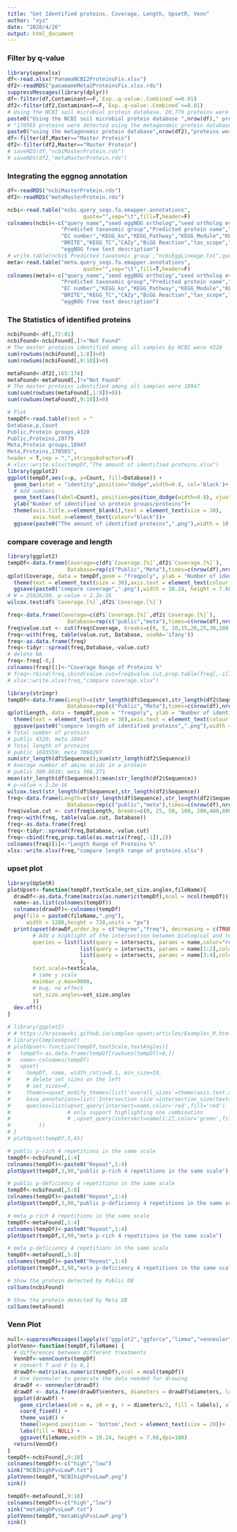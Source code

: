```yaml
---
title: "Get Identified proteins, Coverage, Length, UpsetR, Venn"
author: "xyz"
date: "2020/4/26"
output: html_document
---
```


### Filter by q-value

```r
library(openxlsx)
df<-read.xlsx("PanamaNCBI2ProteinsFix.xlsx")
df2<-readRDS("panamameMeta2ProteinsFix.xlsx.rds")
suppressMessages(library(dplyr))
df<-filter(df,Contaminant==F,`Exp..q-value:.Combined`<=0.01)
df2<-filter(df2,Contaminant==F,`Exp..q-value:.Combined`<=0.01)
# Using the NCBI soil microbial protein database, 20,779 proteins were detected in 4,344 groups
paste0("Using the NCBI soil microbial protein database ",nrow(df)," proteins were detected ","in ",sum(df$Master=="Master Protein")," groups")
# "170565 proteins were detected using the metagenomic protein database, distributed among 19,298 groups"
paste0("using the metagenomic protein database",nrow(df2),"proteins were detected, ","distributed among ",sum(df2$Master=="Master Protein")," groups")
df<-filter(df,Master=="Master Protein")
df2<-filter(df2,Master=="Master Protein")
# saveRDS(df,"ncbiMasterProtein.rds")
# saveRDS(df2,"metaMasterProtein.rds")
```

### Integrating the eggnog annotation

```r
df<-readRDS("ncbiMasterProtein.rds")
df2<-readRDS("metaMasterProtein.rds")

ncbi<-read.table("ncbi.query_seqs.fa.emapper.annotations",
                        quote="",sep="\t",fill=T,header=F)
colnames(ncbi)<-c("query_name","seed eggNOG ortholog","seed ortholog evalue","seed ortholog score",
                 "Predicted taxonomic group","Predicted protein name","Gene Ontology terms",
                 "EC number","KEGG_ko","KEGG_Pathway","KEGG_Module","KEGG_Reaction","KEGG_rclass",
                 "BRITE","KEGG_TC","CAZy","BiGG Reaction","tax_scope","eggNOG OGs","bestOG","COG Functional Category",
                 "eggNOG free text description")
# write.table(ncbi$`Predicted taxonomic group`,"ncbiEggLineage.txt",quote=F,col.names =F,row.names=F)
meta<-read.table("meta.query_seqs.fa.emapper.annotations",
                        quote="",sep="\t",fill=T,header=F)
colnames(meta)<-c("query_name","seed eggNOG ortholog","seed ortholog evalue","seed ortholog score",
                 "Predicted taxonomic group","Predicted protein name","Gene Ontology terms",
                 "EC number","KEGG_ko","KEGG_Pathway","KEGG_Module","KEGG_Reaction","KEGG_rclass",
                 "BRITE","KEGG_TC","CAZy","BiGG Reaction","tax_scope","eggNOG OGs","bestOG","COG Functional Category",
                 "eggNOG free text description")
```

### The Statistics of identified proteins

```r
ncbiFound<-df[,72:81]
ncbiFound<-ncbiFound[,]!="Not Found"
# The master proteins identified among all samples by NCBI were 4320
sum(rowSums(ncbiFound[,1:8])>0)
sum(rowSums(ncbiFound[,9:10])>0)

metaFound<-df2[,165:174]
metaFound<-metaFound[,]!="Not Found"
# The master proteins identified among all samples were 18947
sum(sum(rowSums(metaFound[,1:8])>0))
sum(rowSums(metaFound[,9:10])>0)

# Plot
tempDf<-read.table(text = "
Database,p,Count
Public,Protein groups,4320
Public,Proteins,20779
Meta,Protein groups,18947
Meta,Proteins,170565",
header = T,sep = ",",stringsAsFactors=F)
# xlsx::write.xlsx(tempDf,"The amount of identified proteins.xlsx")
library(ggplot2)
ggplot(tempDf,aes(x=p, y=Count, fill=Database)) + 
  geom_bar(stat = "identity",position="dodge",width=0.8, col='black')+
  # Add numbers
  geom_text(aes(label=Count), position=position_dodge(width=0.8), vjust=-0.25, size = 6)+
  ylab("Number of identified \n protein groups/proteins")+
  theme(axis.title.x=element_blank(),text = element_text(size = 30),
        axis.text.x=element_text(colour="black"))+
  ggsave(paste0("The amount of identified proteins",".png"),width = 10.24, height = 7.68,dpi=100)
```

### compare coverage and length

```r
library(ggplot2)
tempDf<-data.frame(Coverage=c(df$`Coverage.[%]`,df2$`Coverage.[%]`),
                   Database=rep(c("Public","Meta"),times=c(nrow(df),nrow(df2))))
qplot(Coverage, data = tempDf,geom = "freqpoly", ylab = "Number of identified proteins",binwidth =1,color =Database)+
  theme(text = element_text(size = 30),axis.text = element_text(colour = "black"))+
  ggsave(paste0("compare coverage",".png"),width = 10.24, height = 7.68,dpi=100)
# W = 25026280, p-value < 2.2e-16
wilcox.test(df$`Coverage.[%]`,df2$`Coverage.[%]`)

freq<-data.frame(Coverage=c(df$`Coverage.[%]`,df2$`Coverage.[%]`),
                   Database=rep(c("public","meta"),times=c(nrow(df),nrow(df2))))
freq$value.cut <- cut(freq$Coverage, breaks=c(0, 5, 10,15,20,25,30,100))
freq<-with(freq, table(value.cut, Database, useNA='ifany'))
freq<-as.data.frame(freq)
freq<-tidyr::spread(freq,Database,-value.cut)
# delete NA
freq<-freq[-8,]
colnames(freq)[1]<-"Coverage Range of Proteins %"
# freq<-rbind(freq,cbind(value.cut=freq$value.cut,prop.table(freq[,-1])))
# xlsx::write.xlsx(freq,"compare coverage.xlsx")

library(stringr)
tempDf<-data.frame(Length=c(str_length(df$Sequence),str_length(df2$Sequence)),
                   Database=rep(c("Public","Meta"),times=c(nrow(df),nrow(df2))))
qplot(Length, data = tempDf,geom = "freqpoly", ylab = "Number of identified proteins",binwidth =1,color =Database)+
  theme(text = element_text(size = 30),axis.text = element_text(colour = "black"))+
  ggsave(paste0("compare length of identified proteins",".png"),width = 10.24, height = 7.68,dpi=100)
# Total number of proteins
# public 4320; meta 18947
# Total length of proteins
# public 1693559; meta 7068297
sum(str_length(df$Sequence));sum(str_length(df2$Sequence))
# Average number of amino acids in a protein
# public 389.8616; meta 366.271
mean(str_length(df$Sequence));mean(str_length(df2$Sequence))
# p-value < 2.2e-16
wilcox.test(str_length(df$Sequence),str_length(df2$Sequence))
freq<-data.frame(Length=c(str_length(df$Sequence),str_length(df2$Sequence)),
                   Database=rep(c("public","meta"),times=c(nrow(df),nrow(df2))))
freq$value.cut <- cut(freq$Length, breaks=c(0, 25, 50, 100, 200,400,800,1600,3200,12200))
freq<-with(freq, table(value.cut, Database))
freq<-as.data.frame(freq)
freq<-tidyr::spread(freq,Database,-value.cut)
freq<-cbind(freq,prop.table(as.matrix(freq[,-1]),2))
colnames(freq)[1]<-"Length Range of Proteins %"
xlsx::write.xlsx(freq,"compare length range of proteins.xlsx")
```

### upset plot

```r
library(UpSetR)
plotUpset<-function(tempDf,textScale,set_size.angles,fileName){
  drawDf<-as.data.frame(matrix(as.numeric(tempDf),ncol = ncol(tempDf)))
  name<-as.list(colnames(tempDf))
  colnames(drawDf)<-colnames(tempDf)
  png(file = paste0(fileName,".png"),
      width = 1280,height = 720,units = "px")
  print(upset(drawDf,order.by = c("degree","freq"), decreasing = c(TRUE,TRUE),
        # Add a highlight of the intersection between biological and technical repetitions.
        queries = list(list(query = intersects, params = name,color="red", active=TRUE),
                       list(query = intersects, params = name[1:2],color="green", active=TRUE),
                       list(query = intersects, params = name[3:4],color="blue", active=TRUE)
                       ),
        text.scale=textScale,
        # same y scale
        mainbar.y.max=9000,
        # bug, no effect
        set_size.angles=set_size.angles
        ))
  dev.off()
}

# library(ggplot2)
# # https://krassowski.github.io/complex-upset/articles/Examples_R.html
# library(ComplexUpset)
# plotUpset<-function(tempDf,textScale,textAngles){
#   tempDf<-as.data.frame(tempDf[rowSums(tempDf)>0,])
#   name<-colnames(tempDf)
#   upset(
#     tempDf, name, width_ratio=0.1, min_size=10, 
#     # delete set sizes on the left 
#     # set_sizes=F,
#     themes=upset_modify_themes(list('overall_sizes'=theme(axis.text.x=element_text(angle=90)))),
#     base_annotations=list('Intersection size'=intersection_size(text=list(size = textScale,angle=textAngles))),
#     queries=list(upset_query(intersect=name,color='red',fill='red')
#                  # only support highlighting one combination 
#                  # ,upset_query(intersect=name[1:2],color='green',fill='green')
#         ))
# }
# plotUpset(tempDf,5,45)

# public p-rich 4 repetitions in the same scale
tempDf<-ncbiFound[,1:4]
colnames(tempDf)<-paste0("Repeat",1:4)
plotUpset(tempDf,3,90,"public p-rich 4 repetitions in the same scale")

# public p-deficiency 4 repetitions in the same scale
tempDf<-ncbiFound[,5:8]
colnames(tempDf)<-paste0("Repeat",1:4)
plotUpset(tempDf,3,90,"public p-deficiency 4 repetitions in the same scale")

# meta p-rich 4 repetitions in the same scale
tempDf<-metaFound[,1:4]
colnames(tempDf)<-paste0("Repeat",1:4)
plotUpset(tempDf,3,90,"meta p-rich 4 repetitions in the same scale")

# meta p-deficiency 4 repetitions in the same scale
tempDf<-metaFound[,5:8]
colnames(tempDf)<-paste0("Repeat",1:4)
plotUpset(tempDf,3,90,"meta p-deficiency 4 repetitions in the same scale")

# Show the protein detected by Public DB
colSums(ncbiFound)

# Show the protein detected by Meta DB
colSums(metaFound)
```

### Venn Plot

```r
null<-suppressMessages(lapply(c("ggplot2","ggforce","limma","venneuler"), require, character.only = TRUE))
plotVenn<-function(tempDf,fileName) {
  # differences between different treatments
  VennDf<-vennCounts(tempDf)
  # convert T and F to 0,1
  drawDf<-matrix(as.numeric(tempDf),ncol = ncol(tempDf))
  # Use Venneuler to generate the data needed for drawing
  drawDf <- venneuler(drawDf)
  drawDf <- data.frame(drawDf$centers, diameters = drawDf$diameters, labels = colnames(tempDf), stringsAsFactors = FALSE)
  ggplot(drawDf) + 
    geom_circle(aes(x0 = x, y0 = y, r = diameters/2, fill = labels), alpha = 0.7) + 
    coord_fixed() +
    theme_void() +
    theme(legend.position = 'bottom',text = element_text(size = 20))+
    labs(fill = NULL) +
    ggsave(fileName,width = 10.24, height = 7.68,dpi=100)
  return(VennDf)
}
tempDf<-ncbiFound[,9:10]
colnames(tempDf)<-c("high","low")
sink("NCBIhighPvsLowP.txt")
plotVenn(tempDf,"NCBIhighPvsLowP.png")
sink()

tempDf<-metaFound[,9:10]
colnames(tempDf)<-c("high","low")
sink("metaHighPvsLowP.txt")
plotVenn(tempDf,"metaHighPvsLowP.png")
sink()
```

